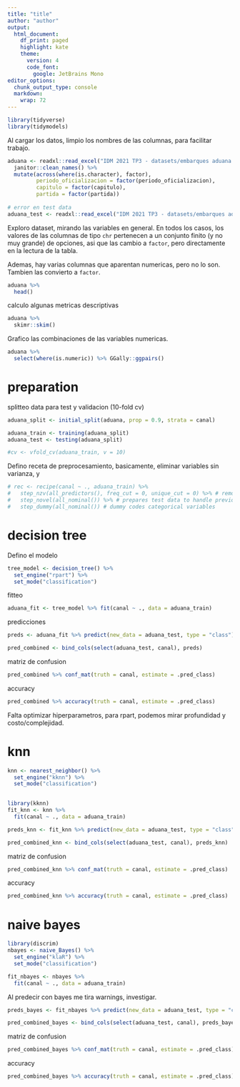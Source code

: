 ```yaml
---
title: "title"
author: "author"
output:
  html_document:
    df_print: paged
    highlight: kate
    theme:
      version: 4
      code_font: 
        google: JetBrains Mono
editor_options:
  chunk_output_type: console
  markdown:
    wrap: 72
---
```


```r
library(tidyverse)
library(tidymodels)
```

Al cargar los datos, limpio los nombres de las columnas, para facilitar trabajo.

```r
aduana <- readxl::read_excel("IDM 2021 TP3 - datasets/embarques aduana - 201701_201706.xls") %>% 
  janitor::clean_names() %>% 
  mutate(across(where(is.character), factor),
         periodo_oficializacion = factor(periodo_oficializacion),
         capitulo = factor(capitulo),
         partida = factor(partida))
  
# error en test data
aduana_test <- readxl::read_excel("IDM 2021 TP3 - datasets/embarques aduana - 201707_201707.xls")
```

Exploro dataset, mirando las variables en general. 
En todos los casos, los valores de las columnas de tipo `chr` pertenecen a un conjunto
finito (y no muy grande) de opciones, asi que las cambio a `factor`, pero directamente en la
lectura de la tabla. 

Ademas, hay varias columnas que aparentan numericas, pero no lo son. Tambien las convierto a `factor`.


```r
aduana %>% 
  head()
```

calculo algunas metricas descriptivas

```r
aduana %>% 
  skimr::skim()
```

Grafico las combinaciones de las variables numericas.

```r
aduana %>% 
  select(where(is.numeric)) %>% GGally::ggpairs() 
```


# preparation

splitteo data para test y validacion (10-fold cv)

```r
aduana_split <- initial_split(aduana, prop = 0.9, strata = canal)

aduana_train <- training(aduana_split)
aduana_test <- testing(aduana_split)

#cv <- vfold_cv(aduana_train, v = 10)
```

Defino receta de preprocesamiento, basicamente, eliminar variables sin varianza, y 

```r
# rec <- recipe(canal ~ ., aduana_train) %>% 
#   step_nzv(all_predictors(), freq_cut = 0, unique_cut = 0) %>% # remove variables with zero variances
#   step_novel(all_nominal()) %>% # prepares test data to handle previously unseen factor levels 
#   step_dummy(all_nominal()) # dummy codes categorical variables

```

# decision tree

Defino el modelo

```r
tree_model <- decision_tree() %>% 
  set_engine("rpart") %>% 
  set_mode("classification")
```

fitteo

```r
aduana_fit <- tree_model %>% fit(canal ~ ., data = aduana_train)
```

predicciones

```r
preds <- aduana_fit %>% predict(new_data = aduana_test, type = "class") 

pred_combined <- bind_cols(select(aduana_test, canal), preds)
```

matriz de confusion

```r
pred_combined %>% conf_mat(truth = canal, estimate = .pred_class)
```

accuracy

```r
pred_combined %>% accuracy(truth = canal, estimate = .pred_class)
```

Falta optimizar hiperparametros, para rpart, podemos mirar profundidad y costo/complejidad.

# knn

```r
knn <- nearest_neighbor() %>% 
  set_engine("kknn") %>% 
  set_mode("classification")
  
```

```r
library(kknn)
fit_knn <- knn %>% 
  fit(canal ~ ., data = aduana_train)
```

```r
preds_knn <- fit_knn %>% predict(new_data = aduana_test, type = "class") 

pred_combined_knn <- bind_cols(select(aduana_test, canal), preds_knn)
```

matriz de confusion

```r
pred_combined_knn %>% conf_mat(truth = canal, estimate = .pred_class)
```

accuracy

```r
pred_combined_knn %>% accuracy(truth = canal, estimate = .pred_class)
```

# naive bayes

```r
library(discrim)
nbayes <- naive_Bayes() %>% 
  set_engine("klaR") %>% 
  set_mode("classification")

```

```r
fit_nbayes <- nbayes %>% 
  fit(canal ~ ., data = aduana_train)
```

Al predecir con bayes me tira warnings, investigar.

```r
preds_bayes <- fit_nbayes %>% predict(new_data = aduana_test, type = "class") 

pred_combined_bayes <- bind_cols(select(aduana_test, canal), preds_bayes)
```

matriz de confusion

```r
pred_combined_bayes %>% conf_mat(truth = canal, estimate = .pred_class)
```

accuracy

```r
pred_combined_bayes %>% accuracy(truth = canal, estimate = .pred_class)
```